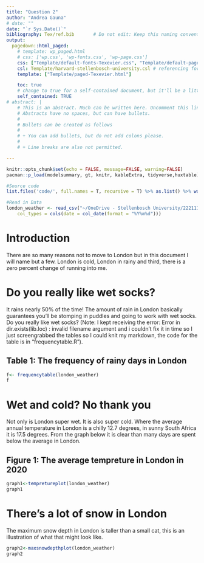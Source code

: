 ```yaml
---
title: "Question 2"
author: "Andrea Gauna"
# date: ""
date: "`r Sys.Date()`"
bibliography: Tex/ref.bib       # Do not edit: Keep this naming convention and location.
output:
  pagedown::html_paged:
    # template: wp_paged.html
    # css: ['wp.css', 'wp-fonts.css', 'wp-page.css']
    css: ["Template/default-fonts-Texevier.css", "Template/default-page-Texevier.css", "Template/default-Texevier.css"]
    csl: Template/harvard-stellenbosch-university.csl # referencing format used.
    template: ["Template/paged-Texevier.html"]

    toc: true
    # change to true for a self-contained document, but it'll be a litte slower for Pandoc to render
    self_contained: TRUE
# abstract: |
    # This is an abstract. Much can be written here. Uncomment this line to go without an abstract.
    # Abstracts have no spaces, but can have bullets.
    # 
    # Bullets can be created as follows
    # 
    # + You can add bullets, but do not add colons please.
    # 
    # + Line breaks are also not permitted.

---
```


```r
knitr::opts_chunk$set(echo = FALSE, message=FALSE, warning=FALSE)
pacman::p_load(modelsummary, gt, knitr, kableExtra, tidyverse,huxtable)

#Source code 
list.files('code/', full.names = T, recursive = T) %>% as.list() %>% walk(~source(.))

#Read in Data 
london_weather <- read_csv("~/OneDrive - Stellenbosch University/22211187/data/London/london_weather.csv", 
    col_types = cols(date = col_date(format = "%Y%m%d")))
```

\newpage

# Introduction {-}
There are so many reasons not to move to London but in this document I will name but a few. London is cold, London in rainy and third, there is a zero percent change of running into me. 


# Do you really like wet socks? {-}

It rains nearly 50% of the time! The amount of rain in London  basically guarantees you'll be stomping in puddles and going to work with wet socks. Do you really like wet socks? (Note: I kept receiving the error: Error in dir.exists(lib.loc) : invalid filename argument and i couldn't fix it in time so I just screengrabbed the tables so I could knit my markdown, the code for the table is in "frequencytable.R").

## Table 1: The frequency of rainy days in London  {-}

```r
f<- frequencytable(london_weather)
f
```


# Wet and cold? No thank you {-}

Not only is London super wet. It is also super cold. Where the average annual temperature in London is a chilly 12.7 degrees, in sunny South Africa it is 17.5 degrees. From the graph below it is clear than many days are spent below the average in London.

## Figure 1: The average tempreture in London in 2020 {-}

```r
graph1<-tempretureplot(london_weather)
graph1
```

# There's a lot of snow in London {-}
The maximum snow depth in London is taller than a small cat, this is an illustration of what that might look like. 

```r
graph2<-maxsnowdepthplot(london_weather)
graph2
```




